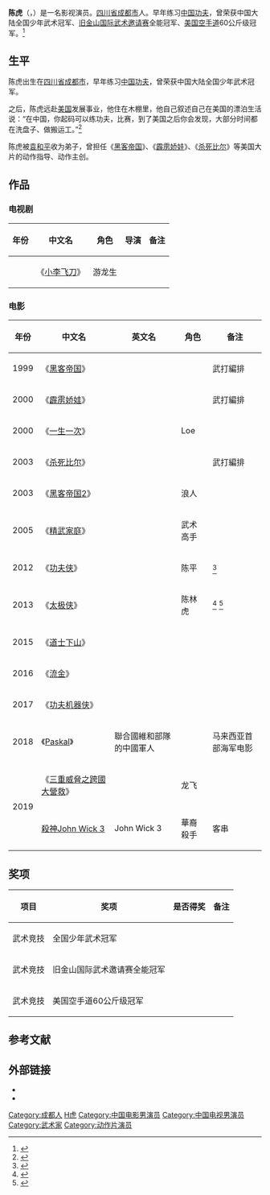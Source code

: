 {{Otheruses|subject= 中国大陆男演员陈虎|other=其他同名条目|陈虎}}
{{NoteTA|G1=Movie
}}
{{艺人<!--导演、男演员、女演员、男歌手、女歌手、节目主持-->
| 图片     = Man of Tai Chi 03 (9780252222).jpg
| 图片尺寸 = 250px
| 图片简介 = 陈虎，2013年多伦多国际电影节。
| 姓名     = 陈虎
| 类型     = 男演员
| 原名     = 
| 英文名   = {{lang|en|Tiger Chen}}
| 綽號     = 
| 国籍     = {{PRC}}
| 民族     = 汉族
| 出生日期 = {{birth date and age|1975|3|3}}
| 出生地点 = [[四川省|四川省]][[成都市|成都市]]
| 逝世日期 = <!--卒年在前生年在后{{death date and age|}} -->
| 逝世地点 = 
| 职业     = 演员
| 语言     = 汉语、英语
| 教育程度 = 
| 宗教信仰 = 
| 配偶     = <!--  {{marriage|姓名||}}  -->
| 儿女     = 
| 父母     = 
| 活跃年代 = 2005年至今
| 代表作   = 《太极侠》<br>《功夫侠》
| 经纪公司 = 
| 奖项     = {{Awards|award=全国少年武术冠军 |year= |title= }}{{Awards|award=旧金山国际武术邀请赛全能冠军 |year= |title= }}{{Awards|award=美国空手道60公斤级冠军 |year= |title= }}
| 网站     = <!-- {{URL|www.example.com}} -->
| IMDb     = nm0155392
}}
'''陈虎'''（{{lang-en|Tiger Chen}}，{{bd|1975年|3月3日|||catIdx=C}}）是一名影视演员。[[四川省|四川省]][[成都市|成都市]]人。早年练习[[中国功夫|中国功夫]]，曾荣获中国大陆全国少年武术冠军、[[旧金山国际武术邀请赛|旧金山国际武术邀请赛]]全能冠军、[[美国空手道|美国空手道]]60公斤级冠军。<ref>{{cite web |url=http://ent.qq.com/a/20130719/010552.htm |title=陈虎否认整容：功夫片随时可能一拳打在脸上|date=2013-07-19 |accessdate=2014-02-28 |work=腾讯|archive-date=2014-02-22 |archive-url=https://web.archive.org/web/20140222231304/http://ent.qq.com/a/20130719/010552.htm |dead-url=no }}</ref>

==生平==
陈虎出生在[[四川省|四川省]][[成都市|成都市]]，早年练习[[中国功夫|中国功夫]]，曾荣获中国大陆全国少年武术冠军。

之后，陈虎远赴[[美国|美国]]发展事业，他住在木棚里，他自己叙述自己在美国的漂泊生活说：“在中国，你起码可以练功夫，比赛，到了美国之后你会发现，大部分时间都在洗盘子、做搬运工。”<ref>{{cite web |url=http://www.chinanews.com/yl/2013/07-03/4997870.shtml |title=功夫演员陈虎：我的“美漂”生活比王宝强惨 |accessdate=2014-02-28|date=2013-07-03 |work=中国新闻网 |archive-date=2014-02-22 |archive-url=https://web.archive.org/web/20140222031706/http://www.chinanews.com/yl/2013/07-03/4997870.shtml |dead-url=no }}</ref>

陈虎被[[袁和平|袁和平]]收为弟子，曾担任《[[黑客帝国|黑客帝国]]》、《[[霹靂嬌娃_(電影)|霹雳娇娃]]》、《[[杀死比尔|杀死比尔]]》等美国大片的动作指导、动作主创。

==作品==
=== 电视剧 ===
{| class="wikitable"
|-
! 年份 !! 中文名 !! 角色 !! 导演 !! 备注
|-
| || 《[[小李飞刀|小李飞刀]]》 || 游龙生 ||  ||         
|}

=== 电影 ===
{| class="wikitable"
|-
! 年份 !! 中文名 !! 英文名 !! 角色 !! 备注
|-
| 1999 || 《[[黑客帝国|黑客帝国]]》 || ''{{lang|en|The Matrix}}'' ||   || 武打編排
|-
| 2000 || 《[[霹雳娇娃|霹雳娇娃]]》 || ''{{lang|en|Charlie's Angels}}'' ||  || 武打編排
|-
| 2000 || 《[[一生一次_(電影)|一生一次]]》 || ''{{lang|en|Once in the Life}}'' || Loe ||   
|-
| 2003 || 《[[杀死比尔|杀死比尔]]》 || ''{{lang|en|Kill Bill: Volume 1}}'' ||  || 武打編排
|-
| 2003 || 《[[黑客帝国2|黑客帝国2]]》 || ''{{lang|en|The Matrix Reloaded}}'' || 浪人 ||   
|-
| 2005  || 《[[精武家庭|精武家庭]]》 || ''{{lang|en|House of Fury}}'' || 武术高手 || 
|-
| 2012  || 《[[功夫侠|功夫侠]]》  || ''{{lang|en|Kung Fu Man}}'' || 陈平 || <ref>{{cite web |url=http://www.chinanews.com/yl/2013/07-15/5043303.shtml |title=“武打新星”陈虎：功夫圈需更新换代 需要新血液 |accessdate=2014-02-28|date=2013-07-15 |work=中国新闻网 |archive-date=2014-02-22 |archive-url=https://web.archive.org/web/20140222031711/http://www.chinanews.com/yl/2013/07-15/5043303.shtml |dead-url=no }}</ref>
|-
| 2013  || 《[[太极侠|太极侠]]》  || ''{{lang|en|Man of Tai Chi}}'' || 陈林虎 || <ref>{{cite web |url=http://ent.163.com/13/1108/11/9D5GOF57000300B1.html |title=陈虎登纽约时报 《太极侠》获赞好莱坞水平 |accessdate=2014-02-28|date=2013-11-08|work=网易 |archive-date=2014-02-22 |archive-url=https://web.archive.org/web/20140222045721/http://ent.163.com/13/1108/11/9D5GOF57000300B1.html |dead-url=no }}</ref>
<ref>{{cite web |url=http://ent.qq.com/a/20131126/002229.htm?tu_type=1 |title=基努里维斯导演作角逐金球奖 陈虎：期待有斩获 |accessdate=2014-02-28|date=2013-11-26 |work=腾讯 |archive-date=2014-02-22 |archive-url=https://web.archive.org/web/20140222231308/http://ent.qq.com/a/20131126/002229.htm?tu_type=1 |dead-url=no }}</ref>
|-
| 2015 || 《[[道士下山|道士下山]]》 || ''{{lang|en|Monk Comes Down the Mountain}}'' ||  || 
|-
| 2016 || 《[[流金_(電影)|流金]]》 || ''{{lang|en|Revenge of Gold}}'' || ||  
|-
| 2017 || 《[[功夫机器侠|功夫机器侠]]》 || ''{{lang|en|Kungfu Traveler}}'' ||  ||  
|-
| 2018 || 《[[Paskal_(电影)|Paskal]]》 ||聯合國維和部隊的中國軍人 || ||马来西亚首部海军电影 
|-
| rowspan="2"|2019 || 《[[三重威脅之跨國大營救|三重威脅之跨國大營救]]》 || ''{{lang|en|Triple Threat}}'' || 龙飞 || 
|-
|[[殺神John_Wick_3|殺神John Wick 3]]||John Wick 3||華裔殺手||客串
|}

==奖项==
{| class="wikitable"
|-
! 项目 !! 奖项 !! 是否得奖 !! 备注
|-
|武术竞技 || 全国少年武术冠军 || {{Won}} ||  
|-
|武术竞技 || 旧金山国际武术邀请赛全能冠军 ||{{Won}} ||  
|-
|武术竞技 || 美国空手道60公斤级冠军 || {{Won}} ||  
|}

==参考文献==
{{reflist}}

== 外部链接 ==
{{Commons|Category:Tiger Hu Chen}}
* {{Mtime people|1715598}}
* {{douban people}}
{{Authority control}}
{{DEFAULTSORT:C陈}}
[[Category:成都人|Category:成都人]]
[[Category:陈姓|H虎]]
[[Category:中国电影男演员|Category:中国电影男演员]]
[[Category:中国电视男演员|Category:中国电视男演员]]
[[Category:武术家|Category:武术家]]
[[Category:动作片演员|Category:动作片演员]]